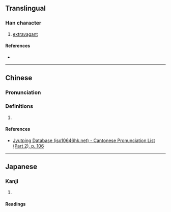 {{character info/new}}
==Translingual==

===Han character===
{{Han char|rn=61|rad=心|as=04|sn=7|four=|canj=PKI|ids=⿰忄太}}

# [[extravagant]]

====References====
* {{Han ref|kx=0378.150|dkj=10385|dj=0706.130|hdz=42276.030|uh=5FF2|ud=24562}}

----

==Chinese==
{{zh-forms}}

===Pronunciation===
{{zh-pron
|m=tài
|c=taai3
|cat=
}}

===Definitions===
{{zh-hanzi}}

# {{rfdef|zh}}

====References====
* [http://www.iso10646hk.net/jp/document/download.jsp Jyutping Database (iso10646hk.net) - Cantonese Pronunciation List (Part 2), p. 106]

----

==Japanese==

===Kanji===
{{ja-kanji|grade=|rs=心04}}

# {{defn|lang=ja|sort=心04}}

====Readings====
{{ja-readings|on=[[たい]] (tai)|kun=[[ならう]] (narau)}}